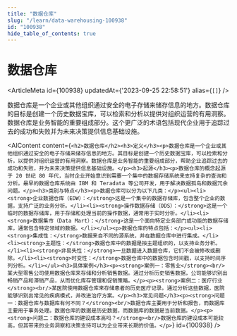 ```yaml
---
title: "数据仓库"
slug: "/learn/data-warehousing-100938"
id: "100938"
hide_table_of_contents: true
---
```



# 数据仓库

<ArticleMeta id={100938} updatedAt={'2023-09-25 22:58:51'} alias={`[]`} />
<div className='border-solid border-b border-t-0 my-4 border-[var(--ifm-color-gray-300)]' />

数据仓库是一个企业或其他组织通过安全的电子存储来储存信息的地方。数据仓库的目标是创建一个历史数据宝库，可以检索和分析以提供对组织运营的有用洞察。数据仓库是业务智能的重要组成部分。这个更广泛的术语包括现代企业用于追踪过去的成功和失败并为未来决策提供信息基础设施。

<AIContent content={`<h2>数据仓库</h2><h3>定义</h3><p>数据仓库是一个企业或其他组织通过安全的电子存储来储存信息的地方。其目标是创建一个历史数据宝库，可以检索和分析，以提供对组织运营的有用洞察。数据仓库是业务智能的重要组成部分，帮助企业追踪过去的成功和失败，并为未来决策提供信息基础设施。</p><h3>起源</h3><p>数据仓库的概念起源于 20 世纪 80 年代，当时企业开始意识到需要一个集中的数据存储系统来支持复杂的查询和分析。最早的数据仓库系统由 IBM 和 Teradata 等公司开发，用于解决数据孤岛和数据冗余问题。</p><h3>类别与特点</h3><p>数据仓库可以分为以下几类：</p><ul><li><strong>企业数据仓库（EDW）：</strong>这是一个集中的数据存储库，包含整个企业的数据，支持广泛的业务分析。</li><li><strong>操作数据存储（ODS）：</strong>这是一个临时的数据存储库，用于存储和处理当前的操作数据，通常用于实时分析。</li><li><strong>数据集市（Data Mart）：</strong>这是一个面向特定业务部门或功能的数据存储库，通常包含特定领域的数据。</li></ul><p>数据仓库的特点包括：</p><ul><li><strong>集成性：</strong>数据来自不同的源系统，并在数据仓库中进行集成。</li><li><strong>主题性：</strong>数据仓库中的数据是按主题组织的，以支持业务分析。</li><li><strong>非易失性：</strong>一旦数据进入数据仓库，它们不会被修改或删除。</li><li><strong>时变性：</strong>数据仓库中的数据包含时间戳，以支持时间序列分析。</li></ul><h3>具体案例</h3><p><strong>案例一：零售业</strong><br/>某大型零售公司使用数据仓库来存储和分析销售数据。通过分析历史销售数据，公司能够识别出畅销产品和滞销产品，从而优化库存管理和促销策略。</p><p><strong>案例二：医疗行业</strong><br/>某医院使用数据仓库来存储患者的历史医疗记录。通过分析这些数据，医院能够识别出常见的疾病模式，并改进治疗方案。</p><h3>常见问题</h3><p><strong>问题一：数据仓库与数据库有何不同？</strong><br/>数据仓库主要用于分析和报告，而数据库主要用于事务处理。数据仓库的数据是历史数据，而数据库的数据是当前数据。</p><p><strong>问题二：数据仓库的建设成本高吗？</strong><br/>数据仓库的建设成本可能较高，但其带来的业务洞察和决策支持可以为企业带来长期的价值。</p>`} id={100938} />
